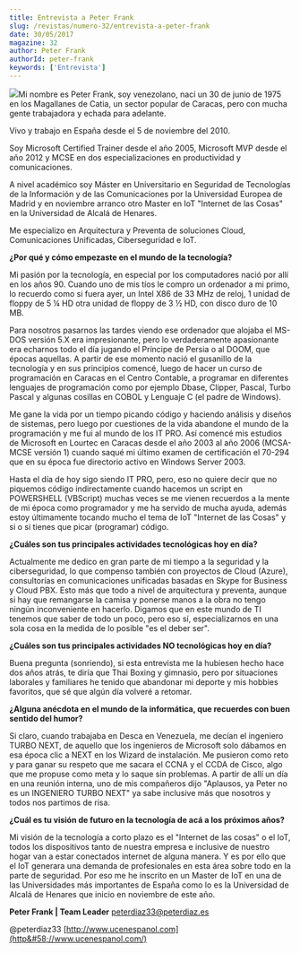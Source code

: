 ```yaml
---
title: Entrevista a Peter Frank
slug: /revistas/numero-32/entrevista-a-peter-frank
date: 30/05/2017
magazine: 32
author: Peter Frank
authorId: peter-frank
keywords: ['Entrevista']
---
```



<ArticleHeader frontmatter={props.pageContext.frontmatter} />



![](/../images/autores/peter-frank.png#author)Mi nombre es Peter Frank, soy venezolano, nací un 30 de junio de 1975 en los Magallanes de Catia, un sector popular de Caracas, pero con mucha gente trabajadora y echada para adelante.

Vivo y trabajo en España desde el 5 de noviembre del 2010.

Soy Microsoft Certified Trainer desde el año 2005, Microsoft MVP desde el año 2012 y MCSE en dos especializaciones en productividad y comunicaciones.

A nivel académico soy Máster en Universitario en Seguridad de Tecnologías de la Información y de las Comunicaciones por la Universidad Europea de Madrid y en noviembre arranco otro Master en IoT "Internet de las Cosas" en la Universidad de Alcalá de Henares.

Me especializo en Arquitectura y Preventa de soluciones Cloud, Comunicaciones Unificadas, Ciberseguridad e IoT.

**¿Por qué y cómo empezaste en el mundo de la tecnología?**

Mi pasión por la tecnología, en especial por los computadores nació por allí en los años 90. Cuando uno de mis tíos le compro un ordenador a mi primo, lo recuerdo como si fuera ayer, un Intel X86 de 33 MHz de reloj, 1 unidad de floppy de 5 ¼ HD otra unidad de floppy de 3 ½ HD, con disco duro de 10 MB.

Para nosotros pasarnos las tardes viendo ese ordenador que alojaba el MS-DOS versión 5.X era impresionante, pero lo verdaderamente apasionante era echarnos todo el día jugando el Príncipe de Persia o al DOOM, que épocas aquellas. A partir de ese momento nació el gusanillo de la tecnología y en sus principios comencé, luego de hacer un curso de programación en Caracas en el Centro Contable, a programar en diferentes lenguajes de programación como por ejemplo Dbase, Clipper, Pascal, Turbo Pascal y algunas cosillas en COBOL y Lenguaje C (el padre de Windows).

Me gane la vida por un tiempo picando código y haciendo análisis y diseños de sistemas, pero luego por cuestiones de la vida abandone el mundo de la programación y me fui al mundo de los IT PRO. Así comencé mis estudios de Microsoft en Lourtec en Caracas desde el año 2003 al año 2006 (MCSA-MCSE versión 1) cuando saqué mi último examen de certificación el 70-294 que en su época fue directorio activo en Windows Server 2003.

Hasta el día de hoy sigo siendo IT PRO, pero, eso no quiere decir que no piquemos código indirectamente cuando hacemos un script en POWERSHELL (VBScript) muchas veces se me vienen recuerdos a la mente de mi época como programador y me ha servido de mucha ayuda, además estoy últimamente tocando mucho el tema de IoT "Internet de las Cosas" y si o si tienes que picar (programar) código.

**¿Cuáles son tus principales actividades tecnológicas hoy en día?**

Actualmente me dedico en gran parte de mi tiempo a la seguridad y la ciberseguridad, lo que compenso también con proyectos de Cloud (Azure), consultorías en comunicaciones unificadas basadas en Skype for Business y Cloud PBX. Esto más que todo a nivel de arquitectura y preventa, aunque si hay que remangarse la camisa y ponerse manos a la obra no tengo ningún inconveniente en hacerlo. Digamos que en este mundo de TI tenemos que saber de todo un poco, pero eso sí, especializarnos en una sola cosa en la medida de lo posible "es el deber ser".

**¿Cuáles son tus principales actividades NO tecnológicas hoy en día?**

Buena pregunta (sonriendo), si esta entrevista me la hubiesen hecho hace dos años atrás, te diría que Thai Boxing y gimnasio, pero por situaciones laborales y familiares he tenido que abandonar mi deporte y mis hobbies favoritos, que sé que algún día volveré a retomar.

**¿Alguna anécdota en el mundo de la informática, que recuerdes con buen sentido del humor?**

Si claro, cuando trabajaba en Desca en Venezuela, me decían el ingeniero TURBO NEXT, de aquello que los ingenieros de Microsoft solo dábamos en esa época clic a NEXT en los Wizard de instalación. Me pusieron como reto y para ganar su respeto que me sacara el CCNA y el CCDA de Cisco, algo que me propuse como meta y lo saque sin problemas. A partir de allí un día en una reunión interna, uno de mis compañeros dijo "Aplausos, ya Peter no es un INGENIERO TURBO NEXT" ya sabe inclusive más que nosotros y todos nos partimos de risa.

**¿Cuál es tu visión de futuro en la tecnología de acá a los próximos años?**

Mi visión de la tecnología a corto plazo es el "Internet de las cosas" o el IoT, todos los dispositivos tanto de nuestra empresa e inclusive de nuestro hogar van a estar conectados internet de alguna manera. Y es por ello que el IoT generara una demanda de profesionales en esta área sobre todo en la parte de seguridad. Por eso me he inscrito en un Master de IoT en una de las Universidades más importantes de España como lo es la Universidad de Alcalá de Henares que inicio en noviembre de este año.



**Peter Frank | Team Leader**
peterdiaz33@peterdiaz.es

@peterdiaz33
 [http://www.ucenespanol.com](http&#58;//www.ucenespanol.com/)


